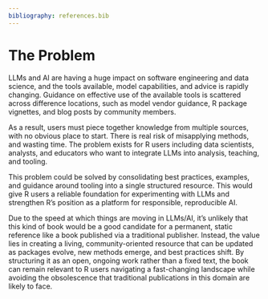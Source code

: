```yaml
---
bibliography: references.bib
---
```


# The Problem

LLMs and AI are having a huge impact on software engineering and data science, and the tools available, model capabilities, and advice is rapidly changing.  Guidance on effective use of the available tools is scattered across difference locations, such as model vendor guidance, R package vignettes, and blog posts by community members.  

As a result, users must piece together knowledge from multiple sources, with no obvious place to start.  There is real risk of misapplying methods, and wasting time.  The problem exists for R users including data scientists, analysts, and educators who want to integrate LLMs into analysis, teaching, and tooling. 

This problem could be solved by consolidating best practices, examples, and guidance around tooling into a single structured resource.  This would give R users a reliable foundation for experimenting with LLMs and strengthen R's position as a platform for responsible, reproducible AI.

Due to the speed at which things are moving in LLMs/AI, it's unlikely that this kind of book would be a good candidate for a permanent, static reference like a book published via a traditional publisher.  Instead, the value lies in creating a living, community-oriented resource that can be updated as packages evolve, new methods emerge, and best practices shift. By structuring it as an open, ongoing work rather than a fixed text, the book can remain relevant to R users navigating a fast-changing landscape while avoiding the obsolescence that traditional publications in this domain are likely to face.
